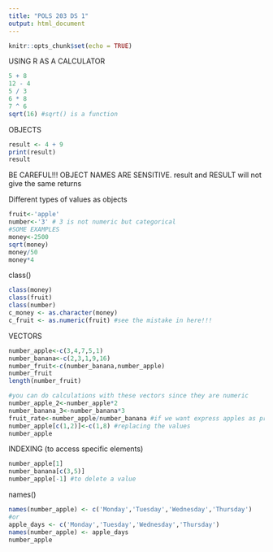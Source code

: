 ```yaml
---
title: "POLS 203 DS 1"
output: html_document
---
```


```r
knitr::opts_chunk$set(echo = TRUE)
```

USING R AS A CALCULATOR
```r
5 + 8 
12 - 4
5 / 3
6 * 8
7 ^ 6
sqrt(16) #sqrt() is a function
```

OBJECTS
```r
result <- 4 + 9
print(result) 
result
```

BE CAREFUL!!! OBJECT NAMES ARE SENSITIVE. result and RESULT will not give the same returns

Different types of values as objects
```r
fruit<-'apple'
number<-'3' # 3 is not numeric but categorical
#SOME EXAMPLES
money<-2500
sqrt(money)
money/50
money*4
```

class()
```r
class(money)
class(fruit)
class(number)
c_money <- as.character(money)
c_fruit <- as.numeric(fruit) #see the mistake in here!!!
```

VECTORS
```r
number_apple<-c(3,4,7,5,1)
number_banana<-c(2,3,1,9,16)
number_fruit<-c(number_banana,number_apple)
number_fruit
length(number_fruit)

#you can do calculations with these vectors since they are numeric
number_apple_2<-number_apple*2
number_banana_3<-number_banana*3
fruit_rate<-number_apple/number_banana #if we want express apples as proportion of bananas
number_apple[c(1,2)]<-c(1,8) #replacing the values
number_apple  
```

INDEXING (to access specific elements)
```r
number_apple[1]
number_banana[c(3,5)]
number_apple[-1] #to delete a value
```

names()
```r
names(number_apple) <- c('Monday','Tuesday','Wednesday','Thursday')
#or
apple_days <- c('Monday','Tuesday','Wednesday','Thursday')
names(number_apple) <- apple_days
number_apple
```